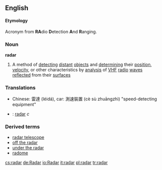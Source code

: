==English==
====Etymology====
Acronym from '''RA'''dio '''D'''etection '''A'''nd '''R'''anging.
===Noun===
{{wikipedia}}
'''radar'''
# A method of [[detecting]] [[distant]] [[object]]s and [[determining]] their [[position]], [[velocity]], or other characteristics by [[analysis]] of [[VHF]] [[radio]] [[wave]]s [[reflect]]ed from their [[surface]]s

===Translations===
*Chinese: 雷達 (léidá), car: 測速裝置 (cè sù zhuāngzhì) "speed-detecting equipment"
*{{sv}}: [[radar]] ''c''

===Derived terms===
*[[radar telescope]]
*[[off the radar]]
*[[under the radar]]
*[[radome]]

[[cs:radar]]
[[de:Radar]]
[[io:Radar]]
[[it:radar]]
[[pl:radar]]
[[tr:radar]]